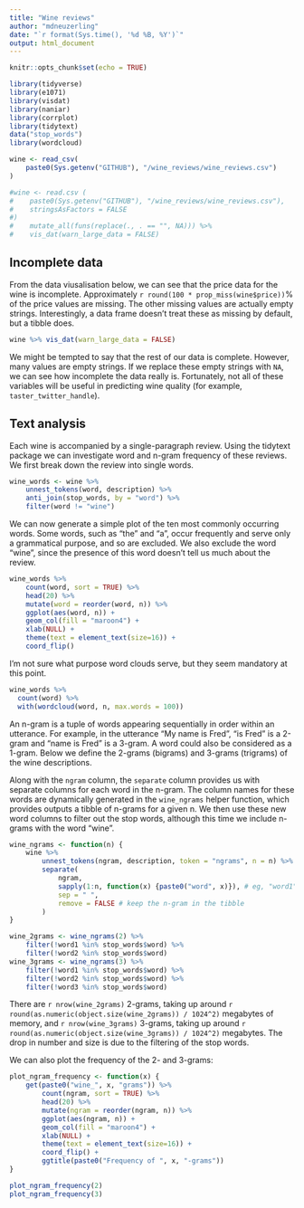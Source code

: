 ```yaml
---
title: "Wine reviews"
author: "mdneuzerling"
date: "`r format(Sys.time(), '%d %B, %Y')`"
output: html_document
---
```


```r
knitr::opts_chunk$set(echo = TRUE)

library(tidyverse)
library(e1071)
library(visdat)
library(naniar)
library(corrplot)
library(tidytext)
data("stop_words")
library(wordcloud)

wine <- read_csv(
    paste0(Sys.getenv("GITHUB"), "/wine_reviews/wine_reviews.csv")
)

#wine <- read.csv (
#    paste0(Sys.getenv("GITHUB"), "/wine_reviews/wine_reviews.csv"),
#    stringsAsFactors = FALSE
#)
#    mutate_all(funs(replace(., . == "", NA))) %>% 
#    vis_dat(warn_large_data = FALSE)
```

## Incomplete data

From the data viusalisation below, we can see that the price data for the wine
is incomplete. Approximately `r round(100 * prop_miss(wine$price))`% of the 
price values are missing. The other missing values are actually empty strings.
Interestingly, a data frame doesn't treat these as missing by default, but a 
tibble does.

```r
wine %>% vis_dat(warn_large_data = FALSE)
```

We might be tempted to say that the rest of our data is complete. However, many
values are empty strings. If we replace these empty strings with `NA`, we can
see how incomplete the data really is. Fortunately, not all of these variables
will be useful in predicting wine quality (for example, `taster_twitter_handle`).

## Text analysis

Each wine is accompanied by a single-paragraph review. Using the tidytext 
package we can investigate word and n-gram frequency of these reviews. We first
break down the review into single words.

```r
wine_words <- wine %>% 
    unnest_tokens(word, description) %>% 
    anti_join(stop_words, by = "word") %>% 
    filter(word != "wine")
```

We can now generate a simple plot of the ten most commonly occurring words. Some
words, such as "the" and "a", occur frequently and serve only a grammatical
purpose, and so are excluded. We also exclude the word "wine", since the presence
of this word doesn't tell us much about the review.

```r
wine_words %>%
    count(word, sort = TRUE) %>%
    head(20) %>%
    mutate(word = reorder(word, n)) %>%
    ggplot(aes(word, n)) +
    geom_col(fill = "maroon4") +
    xlab(NULL) +
    theme(text = element_text(size=16)) +
    coord_flip()
```

I'm not sure what purpose word clouds serve, but they seem mandatory at this
point.

```r
wine_words %>%
  count(word) %>%
  with(wordcloud(word, n, max.words = 100))
```

An n-gram is a tuple of words appearing sequentially in order within an 
utterance. For example, in the utterance "My name is Fred", "is Fred" is a 
2-gram and "name is Fred" is a 3-gram. A word could also be considered as a
1-gram. Below we define the 2-grams (bigrams) and 3-grams (trigrams) of the wine 
descriptions. 

Along with the `ngram` column, the `separate` column provides us
with separate columns for each word in the n-gram. The column names for these
words are dynamically generated in the `wine_ngrams` helper function, which
provides outputs a tibble of n-grams for a given n. We then use these new
word columns to filter out the stop words, although this time we include n-grams
with the word "wine".

```r
wine_ngrams <- function(n) {
    wine %>%  
        unnest_tokens(ngram, description, token = "ngrams", n = n) %>% 
        separate(
            ngram, 
            sapply(1:n, function(x) {paste0("word", x)}), # eg, "word1", "word2" 
            sep = " ",
            remove = FALSE # keep the n-gram in the tibble
        )
}

wine_2grams <- wine_ngrams(2) %>% 
    filter(!word1 %in% stop_words$word) %>%
    filter(!word2 %in% stop_words$word)
wine_3grams <- wine_ngrams(3) %>% 
    filter(!word1 %in% stop_words$word) %>%
    filter(!word2 %in% stop_words$word) %>% 
    filter(!word3 %in% stop_words$word)
```

There are `r nrow(wine_2grams)` 2-grams, taking up around 
`r round(as.numeric(object.size(wine_2grams)) / 1024^2)` megabytes of memory, 
and `r nrow(wine_3grams)` 3-grams, taking up around 
`r round(as.numeric(object.size(wine_3grams)) / 1024^2)` megabytes. The drop in
number and size is due to the filtering of the stop words.

We can also plot the frequency of the 2- and 3-grams:

```r
plot_ngram_frequency <- function(x) {
    get(paste0("wine_", x, "grams")) %>%
        count(ngram, sort = TRUE) %>%
        head(20) %>%
        mutate(ngram = reorder(ngram, n)) %>%
        ggplot(aes(ngram, n)) +
        geom_col(fill = "maroon4") +
        xlab(NULL) +
        theme(text = element_text(size=16)) +
        coord_flip() + 
        ggtitle(paste0("Frequency of ", x, "-grams"))
}

plot_ngram_frequency(2)
plot_ngram_frequency(3)
```








